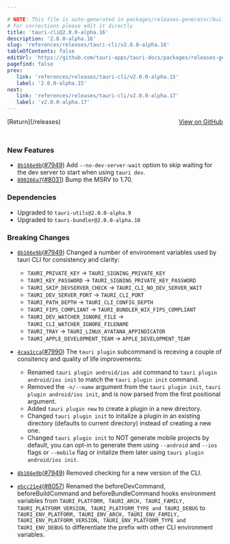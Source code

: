 ```yaml
---

# NOTE: This file is auto-generated in packages/releases-generator/build.ts
# For corrections please edit it directly
title: 'tauri-cli@2.0.0-alpha.16'
description: '2.0.0-alpha.16'
slug: 'references/releases/tauri-cli/v2.0.0-alpha.16'
tableOfContents: false
editUrl: 'https://github.com/tauri-apps/tauri-docs/packages/releases-generator/build.ts'
pagefind: false
prev:
   link: 'references/releases/tauri-cli/v2.0.0-alpha.15'
   label: '2.0.0-alpha.15'
next:
   link: 'references/releases/tauri-cli/v2.0.0-alpha.17'
   label: 'v2.0.0-alpha.17'
---
```


<div style="margin-bottom:3rem; display: flex; justify-content: space-between; align-items: center"><span>[Return](/releases)</span><span><a href="https://github.com/tauri-apps/tauri/releases/tag/tauri-cli-v2.0.0-alpha.16">View on GitHub</a></span></div>

### New Features

- [`8b166e9b`](https://www.github.com/tauri-apps/tauri/commit/8b166e9bf82e69ddb3200a3a825614980bd8d433)([#7949](https://www.github.com/tauri-apps/tauri/pull/7949)) Add `--no-dev-server-wait` option to skip waiting for the dev server to start when using `tauri dev`.
- [`880266a7`](https://www.github.com/tauri-apps/tauri/commit/880266a7f697e1fe58d685de3bb6836ce5251e92)([#8031](https://www.github.com/tauri-apps/tauri/pull/8031)) Bump the MSRV to 1.70.

### Dependencies

- Upgraded to `tauri-utils@2.0.0-alpha.9`
- Upgraded to `tauri-bundler@2.0.0-alpha.10`

### Breaking Changes

- [`8b166e9b`](https://www.github.com/tauri-apps/tauri/commit/8b166e9bf82e69ddb3200a3a825614980bd8d433)([#7949](https://www.github.com/tauri-apps/tauri/pull/7949)) Changed a number of environment variables used by tauri CLI for consistency and clarity:

  - `TAURI_PRIVATE_KEY` -&gt; `TAURI_SIGNING_PRIVATE_KEY`
  - `TAURI_KEY_PASSWORD` -&gt; `TAURI_SIGNING_PRIVATE_KEY_PASSWORD`
  - `TAURI_SKIP_DEVSERVER_CHECK` -&gt; `TAURI_CLI_NO_DEV_SERVER_WAIT`
  - `TAURI_DEV_SERVER_PORT` -&gt; `TAURI_CLI_PORT`
  - `TAURI_PATH_DEPTH` -&gt; `TAURI_CLI_CONFIG_DEPTH`
  - `TAURI_FIPS_COMPLIANT` -&gt; `TAURI_BUNDLER_WIX_FIPS_COMPLIANT`
  - `TAURI_DEV_WATCHER_IGNORE_FILE` -&gt; `TAURI_CLI_WATCHER_IGNORE_FILENAME`
  - `TAURI_TRAY` -&gt; `TAURI_LINUX_AYATANA_APPINDICATOR`
  - `TAURI_APPLE_DEVELOPMENT_TEAM` -&gt; `APPLE_DEVELOPMENT_TEAM`
- [`4caa1cca`](https://www.github.com/tauri-apps/tauri/commit/4caa1cca990806f2c2ef32d5dabaf56e82f349e6)([#7990](https://www.github.com/tauri-apps/tauri/pull/7990)) The `tauri plugin` subcommand is receving a couple of consitency and quality of life improvements:

  - Renamed `tauri plugin android/ios add` command to `tauri plugin android/ios init` to match the `tauri plugin init` command.
  - Removed the `-n/--name` argument from the `tauri plugin init`, `tauri plugin android/ios init`, and is now parsed from the first positional argument.
  - Added `tauri plugin new` to create a plugin in a new directory.
  - Changed `tauri plugin init` to initalize a plugin in an existing directory (defaults to current directory) instead of creating a new one.
  - Changed `tauri plugin init` to NOT generate mobile projects by default, you can opt-in to generate them using `--android` and `--ios` flags or `--mobile` flag or initalize them later using `tauri plugin android/ios init`.
- [`8b166e9b`](https://www.github.com/tauri-apps/tauri/commit/8b166e9bf82e69ddb3200a3a825614980bd8d433)([#7949](https://www.github.com/tauri-apps/tauri/pull/7949)) Removed checking for a new version of the CLI.
- [`ebcc21e4`](https://www.github.com/tauri-apps/tauri/commit/ebcc21e4b95f4e8c27639fb1bca545b432f52d5e)([#8057](https://www.github.com/tauri-apps/tauri/pull/8057)) Renamed the beforeDevCommand, beforeBuildCommand and beforeBundleCommand hooks environment variables from `TAURI_PLATFORM, TAURI_ARCH, TAURI_FAMILY, TAURI_PLATFORM_VERSION, TAURI_PLATFORM_TYPE and TAURI_DEBUG` to `TAURI_ENV_PLATFORM, TAURI_ENV_ARCH, TAURI_ENV_FAMILY, TAURI_ENV_PLATFORM_VERSION, TAURI_ENV_PLATFORM_TYPE and TAURI_ENV_DEBUG` to differentiate the prefix with other CLI environment variables.

